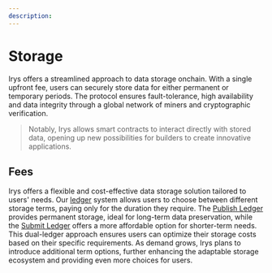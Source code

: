 ```yaml
---
description:
---
```


# Storage

Irys offers a streamlined approach to data storage onchain. With a single upfront fee, users can securely store data for either permanent or temporary periods. The protocol ensures fault-tolerance, high availability and data integrity through a global network of miners and cryptographic verification.

> Notably, Irys allows smart contracts to interact directly with stored data, opening up new possibilities for builders to create innovative applications.

## Fees

Irys offers a flexible and cost-effective data storage solution tailored to users' needs. Our [ledger](/protocol/ledgers) system allows users to choose between different storage terms, paying only for the duration they require. The [Publish Ledger](/protocol/ledgers#permanent-data-publish-ledger) provides permanent storage, ideal for long-term data preservation, while the [Submit Ledger](protocol/ledgers#submit-ledger) offers a more affordable option for shorter-term needs. This dual-ledger approach ensures users can optimize their storage costs based on their specific requirements. As demand grows, Irys plans to introduce additional term options, further enhancing the adaptable storage ecosystem and providing even more choices for users.
